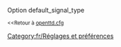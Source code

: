 {{fr/Amorce}}
Option default_signal_type

<small><<Retour à [[fr/Archive/Manual/Settings/Openttd.cfg|openttd.cfg]]</small>
[[Category:fr/Réglages et préférences]]